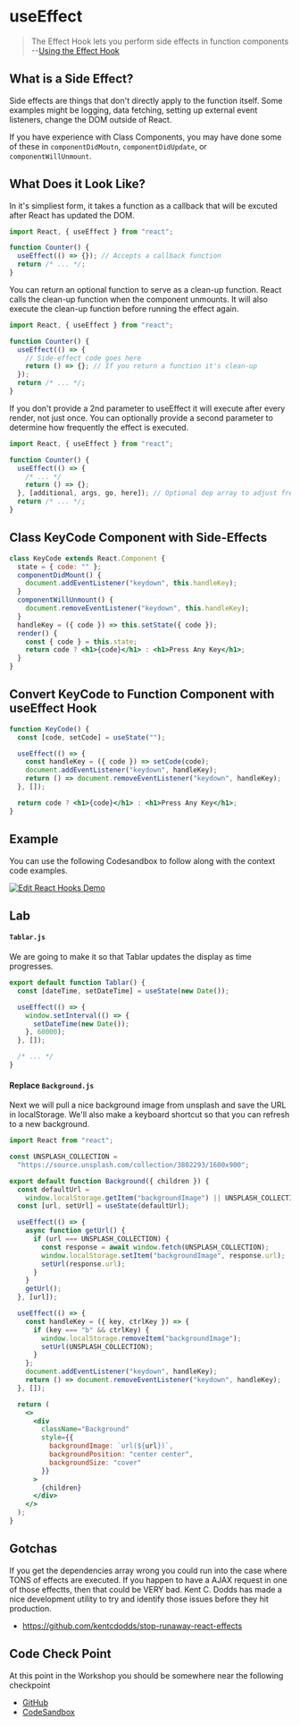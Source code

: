 # useEffect

> The Effect Hook lets you perform side effects in function components --[Using the Effect Hook](https://reactjs.org/docs/hooks-effect.html)

## What is a Side Effect?

Side effects are things that don't directly apply to the function itself. Some examples might be logging, data fetching, setting up external event listeners, change the DOM outside of React.

If you have experience with Class Components, you may have done some of these in `componentDidMoutn`, `componentDidUpdate`, or `componentWillUnmount`.

## What Does it Look Like?

In it's simpliest form, it takes a function as a callback that will be excuted after React has updated the DOM.

```jsx
import React, { useEffect } from "react";

function Counter() {
  useEffect(() => {}); // Accepts a callback function
  return /* ... */;
}
```

You can return an optional function to serve as a clean-up function. React calls the clean-up function when the component unmounts. It will also execute the clean-up function before running the effect again.

```jsx
import React, { useEffect } from "react";

function Counter() {
  useEffect(() => {
    // Side-effect code goes here
    return () => {}; // If you return a function it's clean-up
  });
  return /* ... */;
}
```

If you don't provide a 2nd parameter to useEffect it will execute after every render, not just once. You can optionally provide a second parameter to determine how frequently the effect is executed.

```jsx
import React, { useEffect } from "react";

function Counter() {
  useEffect(() => {
    /* ... */
    return () => {};
  }, [additional, args, go, here]); // Optional dep array to adjust frequency
  return /* ... */;
}
```

## Class KeyCode Component with Side-Effects

```jsx
class KeyCode extends React.Component {
  state = { code: "" };
  componentDidMount() {
    document.addEventListener("keydown", this.handleKey);
  }
  componentWillUnmount() {
    document.removeEventListener("keydown", this.handleKey);
  }
  handleKey = ({ code }) => this.setState({ code });
  render() {
    const { code } = this.state;
    return code ? <h1>{code}</h1> : <h1>Press Any Key</h1>;
  }
}
```

## Convert KeyCode to Function Component with useEffect Hook

```jsx
function KeyCode() {
  const [code, setCode] = useState("");

  useEffect(() => {
    const handleKey = ({ code }) => setCode(code);
    document.addEventListener("keydown", handleKey);
    return () => document.removeEventListener("keydown", handleKey);
  }, []);

  return code ? <h1>{code}</h1> : <h1>Press Any Key</h1>;
}
```

## Example

You can use the following Codesandbox to follow along with the context code examples.

<a href="https://codesandbox.io/s/vvj1zq2v1l?fontsize=14" target="_blank">
  <img
    alt="Edit React Hooks Demo"
    src="https://codesandbox.io/static/img/play-codesandbox.svg"
  />
</a>

## Lab

#### `Tablar.js`

We are going to make it so that Tablar updates the display as time progresses.

```jsx
export default function Tablar() {
  const [dateTime, setDateTime] = useState(new Date());

  useEffect(() => {
    window.setInterval(() => {
      setDateTime(new Date());
    }, 60000);
  }, []);

  /* ... */
}
```

#### Replace `Background.js`

Next we will pull a nice background image from unsplash and save the URL in localStorage. We'll also make a keyboard shortcut so that you can refresh to a new background.

```jsx
import React from "react";

const UNSPLASH_COLLECTION =
  "https://source.unsplash.com/collection/3802293/1600x900";

export default function Background({ children }) {
  const defaultUrl =
    window.localStorage.getItem("backgroundImage") || UNSPLASH_COLLECTION;
  const [url, setUrl] = useState(defaultUrl);

  useEffect(() => {
    async function getUrl() {
      if (url === UNSPLASH_COLLECTION) {
        const response = await window.fetch(UNSPLASH_COLLECTION);
        window.localStorage.setItem("backgroundImage", response.url);
        setUrl(response.url);
      }
    }
    getUrl();
  }, [url]);

  useEffect(() => {
    const handleKey = ({ key, ctrlKey }) => {
      if (key === "b" && ctrlKey) {
        window.localStorage.removeItem("backgroundImage");
        setUrl(UNSPLASH_COLLECTION);
      }
    };
    document.addEventListener("keydown", handleKey);
    return () => document.removeEventListener("keydown", handleKey);
  }, []);

  return (
    <>
      <div
        className="Background"
        style={{
          backgroundImage: `url(${url})`,
          backgroundPosition: "center center",
          backgroundSize: "cover"
        }}
      >
        {children}
      </div>
    </>
  );
}
```

## Gotchas

If you get the dependencies array wrong you could run into the case where TONS of effects are executed. If you happen to have a AJAX request in one of those effectts, then that could be VERY bad. Kent C. Dodds has made a nice development utility to try and identify those issues before they hit production.

- https://github.com/kentcdodds/stop-runaway-react-effects

## Code Check Point

At this point in the Workshop you should be somewhere near the following checkpoint

- [GitHub](https://github.com/elijahmanor/react-fun/tree/master/packages/03-intro-state-effects)
- [CodeSandbox](https://codesandbox.io/s/github/elijahmanor/react-fun/tree/master/packages/03-intro-state-effects)
